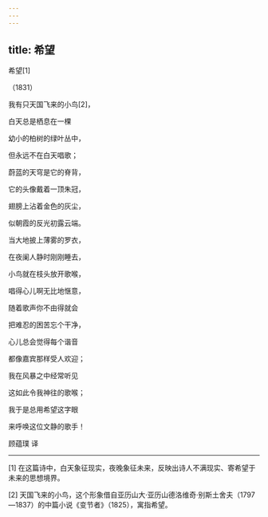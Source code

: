```yaml
---
---
---
```

title: 希望
---



希望[1]


（1831）

我有只天国飞来的小鸟[2]，

白天总是栖息在一棵

幼小的柏树的绿叶丛中，

但永远不在白天唱歌；

蔚蓝的天穹是它的脊背，

它的头像戴着一顶朱冠，

翅膀上沾着金色的灰尘，

似朝霞的反光初露云端。

当大地披上薄雾的罗衣，

在夜阑人静时刚刚睡去，

小鸟就在枝头放开歌喉，

唱得心儿啊无比地惬意，

随着歌声你不由得就会

把难忍的困苦忘个干净，

心儿总会觉得每个谐音

都像嘉宾那样受人欢迎；

我在风暴之中经常听见

这如此令我神往的歌喉；

我于是总用希望这字眼

来呼唤这位文静的歌手！

顾蕴璞 译



* * *



[1] 在这篇诗中，白天象征现实，夜晚象征未来，反映出诗人不满现实、寄希望于未来的思想境界。

[2] 天国飞来的小鸟，这个形象借自亚历山大·亚历山德洛维奇·别斯土舍夫（1797—1837）的中篇小说《变节者》（1825），寓指希望。